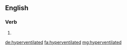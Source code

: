 ==English==

===Verb===
{{head|en|verb form}}

# {{en-past of|hyperventilate}}

[[de:hyperventilated]]
[[fa:hyperventilated]]
[[mg:hyperventilated]]